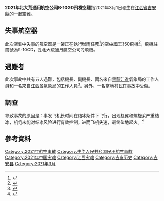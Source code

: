 {{更新|time=2022-03-22T11:08:08+00:00}}
{{UTC time|中國標準時間|+8}}
{{Infobox aircraft occurrence
| image = File:Hawker Beechcraft 350 King Air (B300) N899JF (cn FL-497) Farrell Building Co. (5740468091).jpg
| image_upright =
| alt = 
| caption = 與事故機機型相似的飛機
| date = 2021年3月1日
| summary = 一架空中國王350飛機在執行人工降雨任務時墜毀
| occurrence_type = 空難
| site = [[江西省|江西省]][[吉安縣|吉安縣]]
| coordinates = 
| occupants = 5
| passengers = 3
| crew = 2
| injuries = 地面一人受伤
| fatalities = 5
| survivors = 0
| aircraft_type = [[比奇超级空中国王|空中國王]]350
| aircraft_name = 
| tail_number = B-10GD
| operator = 北大荒通用航空
| callsign =
| IATA =
| ICAO =
| origin =
| stopover = 
| destination =
}}

'''2021年北大荒通用航空公司B-10GD飛機空難'''指2021年3月1日發生在[[江西省|江西省]][[吉安縣|吉安縣]]的一起空難。

== 失事航空器 ==
此次空難中失事的航空器是一架正在執行增雨任務<ref name="souhu1">{{Cite web|title=江西飞机坠毁致5死 民航监管局介入调查_通用|url=http://www.sohu.com/a/453653047_161623|accessdate=2021-03-07|work=www.sohu.com}}</ref>的[[比奇超级空中国王|空中國王]]350飛機<ref name="jetphotos1">{{Cite web|title=B-10GD/B10GD aviation photos on JetPhotos|url=https://www.jetphotos.com/registration/B-10GD|accessdate=2021-03-07|work=JetPhotos|language=en}}</ref>，飛機註冊號為B-10GD，是北大荒通用航空公司的飛機。

== 遇難者 ==
此次事故中共有五人遇難，包括機長、副機長、兩名來自[[黑龍江省|黑龍江省]]氣象局的工作人員和一名來自[[江西省|江西省]]氣象局的工作人員<ref name="huanqiu1">{{Cite web|title=江西一人工增雨飞机坠落致5死1伤 机组人员所在航空公司：重视坠机事故|url=https://china.huanqiu.com/article/428qLfwSDgG|accessdate=2021-03-07|work=china.huanqiu.com|archive-date=2021-04-11|archive-url=https://web.archive.org/web/20210411015518/https://china.huanqiu.com/article/428qLfwSDgG|dead-url=no}}</ref>。另外，一名當地村民在事故中受傷。

==調查==
导致事故的原因是：事发飞机长时间在结冰条件下飞行，出现机翼和螺旋桨严重结冰，机组未能对结冰风险进行有效控制，进而飞机失速，最终坠地起火。<ref>{{Cite web|title=北大荒通航BE300江西吉安坠机事故调查报告|url=http://www.safehoo.com/item/5656228.aspx|author=中国民用航空华东地区管理局航空安全委员会|date=2021-06-16}}</ref>

==參考資料==
{{reflist}}

{{2021年航空事故}}
{{中华人民共和国航空事故}}
[[Category:2021年航空事故|Category:2021年航空事故]]
[[Category:中华人民共和国民用航空事故|Category:中华人民共和国民用航空事故]]
[[Category:2021年中国灾难|Category:2021年中国灾难]]
[[Category:江西灾难|Category:江西灾难]]
[[Category:吉安历史|Category:吉安历史]]
[[Category:吉安县|Category:吉安县]]
[[Category:2021年3月|Category:2021年3月]]